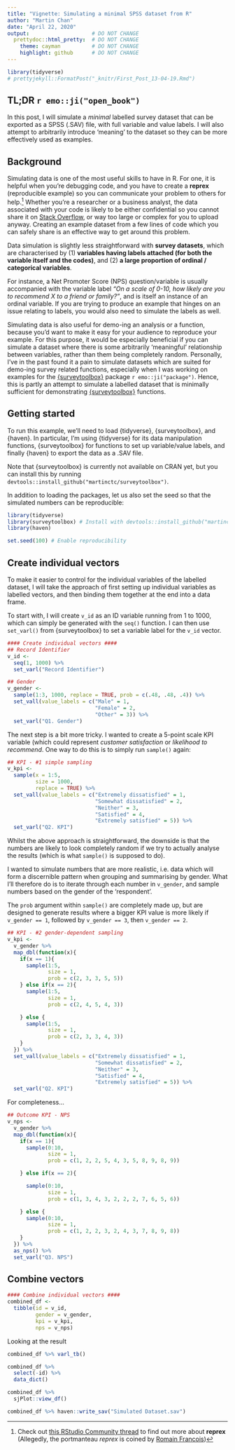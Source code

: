 ```yaml
---
title: "Vignette: Simulating a minimal SPSS dataset from R"
author: "Martin Chan"
date: "April 22, 2020"
output:                    # DO NOT CHANGE
  prettydoc::html_pretty:  # DO NOT CHANGE
    theme: cayman          # DO NOT CHANGE
    highlight: github      # DO NOT CHANGE
---
```


```r
library(tidyverse)
# prettyjekyll::FormatPost("_knitr/First_Post_13-04-19.Rmd")
```

## TL;DR `r emo::ji("open_book")`

In this post, I will simulate a _minimal_ labelled survey dataset that can be exported as a SPSS (.SAV) file, with full variable and value labels. I will also attempt to arbitrarily introduce 'meaning' to the dataset so they can be more effectively used as examples.

## Background

Simulating data is one of the most useful skills to have in R. For one, it is helpful when you're debugging code, and you have to create a **reprex** (reproducible example) so you can communicate your problem to others for help.[^1] Whether you're a researcher or a business analyst, the data associated with your code is likely to be either confidential so you cannot share it on [Stack Overflow](https://stackoverflow.com/), or way too large or complex for you to upload anyway. Creating an example dataset from a few lines of code which you can safely share is an effective way to get around this problem. 

[^1]: Check out [this RStudio Community thread](https://community.rstudio.com/t/faq-whats-a-reproducible-example-reprex-and-how-do-i-do-one/5219) to find out more about **reprex** (Allegedly, the portmanteau _reprex_ is coined by [Romain Francois](https://twitter.com/romain_francois/status/530011023743655936))

Data simulation is slightly less straightforward with **survey datasets**, which are characterised by (1) **variables having labels attached (for both the variable itself and the codes)**, and (2) **a large proportion of ordinal / categorical variables**. 

For instance, a Net Promoter Score (NPS) question/variable is usually accompanied with the variable label _"On a scale of 0-10, how likely are you to recommend X to a friend or family?"_, and is itself an instance of an ordinal variable. If you are trying to produce an example that hinges on an issue relating to labels, you would also need to simulate the labels as well. 

Simulating data is also useful for demo-ing an analysis or a function, because you'd want to make it easy for your audience to reproduce your example. For this purpose, it would be especially beneficial if you can simulate a dataset where there is some arbitrarily 'meaningful' relationship between variables, rather than them being completely random. Personally, I've in the past found it a pain to simulate datasets which are suited for demo-ing survey related functions, especially when I was working on examples for the [{surveytoolbox}](https://www.github.com/martinctc/surveytoolbox) package `r emo::ji("package")`. Hence, this is partly an attempt to simulate a labelled dataset that is minimally sufficient for demonstrating [{surveytoolbox}](https://www.github.com/martinctc/surveytoolbox) functions.

## Getting started

To run this example, we’ll need to load {tidyverse}, {surveytoolbox}, and {haven}. In particular, I’m using {tidyverse} for its data manipulation functions, {surveytoolbox} for functions to set up variable/value labels, and finally {haven} to export the data as a .SAV file.

Note that {surveytoolbox} is currently not available on CRAN yet, but you can install this by running `devtools::install_github("martinctc/surveytoolbox")`.

In addition to loading the packages, let us also set the seed so that the simulated numbers can be reproducible:

```r
library(tidyverse)
library(surveytoolbox) # Install with devtools::install_github("martinctc/surveytoolbox")
library(haven)

set.seed(100) # Enable reproducibility
```

## Create individual vectors
To make it easier to control for the individual variables of the labelled dataset, I will take the approach of first setting up individual variables as labelled vectors, and then binding them together at the end into a data frame.   

To start with, I will create `v_id` as an ID variable running from 1 to 1000, which can simply be generated with the `seq()` function. I can then use `set_varl()` from {surveytoolbox} to set a variable label for the `v_id` vector. 


```r
#### Create individual vectors ####
## Record Identifier
v_id <-
  seq(1, 1000) %>%
  set_varl("Record Identifier")

## Gender
v_gender <-
  sample(1:3, 1000, replace = TRUE, prob = c(.48, .48, .4)) %>%
  set_vall(value_labels = c("Male" = 1,
                            "Female" = 2,
                            "Other" = 3)) %>%
  set_varl("Q1. Gender")
```

The next step is a bit more tricky. I wanted to create a 5-point scale KPI variable (which could represent _customer satisfaction_ or _likelihood to recommend_. One way to do this is to simply run `sample()` again:

```r
## KPI - #1 simple sampling
v_kpi <-
  sample(x = 1:5,
         size = 1000,
         replace = TRUE) %>%
  set_vall(value_labels = c("Extremely dissatisfied" = 1,
                            "Somewhat dissatisfied" = 2,
                            "Neither" = 3,
                            "Satisfied" = 4,
                            "Extremely satisfied" = 5)) %>%
  set_varl("Q2. KPI")
```

Whilst the above approach is straightforward, the downside is that the numbers are likely to look completely random if we try to actually analyse the results (which is what `sample()` is supposed to do).

I wanted to simulate numbers that are more realistic, i.e. data which will form a discernible pattern when grouping and summarising by gender. What I'll therefore do is to iterate through each number in `v_gender`, and sample numbers based on the gender of the 'respondent'. 

The `prob` argument within `sample()` are completely made up, but are designed to generate results where a bigger KPI value is more likely if `v_gender == 1`, followed by `v_gender == 3`, then `v_gender == 2`.

```r
## KPI - #2 gender-dependent sampling
v_kpi <-
  v_gender %>%
  map_dbl(function(x){
    if(x == 1){
      sample(1:5,
             size = 1,
             prob = c(2, 3, 3, 5, 5))
    } else if(x == 2){
      sample(1:5,
             size = 1,
             prob = c(2, 4, 5, 4, 3))

    } else {
      sample(1:5,
             size = 1,
             prob = c(2, 3, 3, 4, 3))
    }
  }) %>%
  set_vall(value_labels = c("Extremely dissatisfied" = 1,
                            "Somewhat dissatisfied" = 2,
                            "Neither" = 3,
                            "Satisfied" = 4,
                            "Extremely satisfied" = 5)) %>%
  set_varl("Q2. KPI")
```

For completeness...

```r
## Outcome KPI - NPS
v_nps <-
  v_gender %>%
  map_dbl(function(x){
    if(x == 1){
      sample(0:10,
             size = 1,
             prob = c(1, 2, 2, 5, 4, 3, 5, 8, 9, 8, 9))

    } else if(x == 2){

      sample(0:10,
             size = 1,
             prob = c(1, 3, 4, 3, 2, 2, 2, 7, 6, 5, 6))

    } else {
      sample(0:10,
             size = 1,
             prob = c(1, 2, 2, 3, 2, 4, 3, 7, 8, 9, 8))
    }
  }) %>%
  as_nps() %>%
  set_varl("Q3. NPS")
```

## Combine vectors

```r
#### Combine individual vectors ####
combined_df <-
  tibble(id = v_id,
         gender = v_gender,
         kpi = v_kpi,
         nps = v_nps)

```

Looking at the result

```r
combined_df %>% varl_tb()
```

```r
combined_df %>%
  select(-id) %>%
  data_dict()
```

```r
combined_df %>%
  sjPlot::view_df()
```

```r
combined_df %>% haven::write_sav("Simulated Dataset.sav")
```

